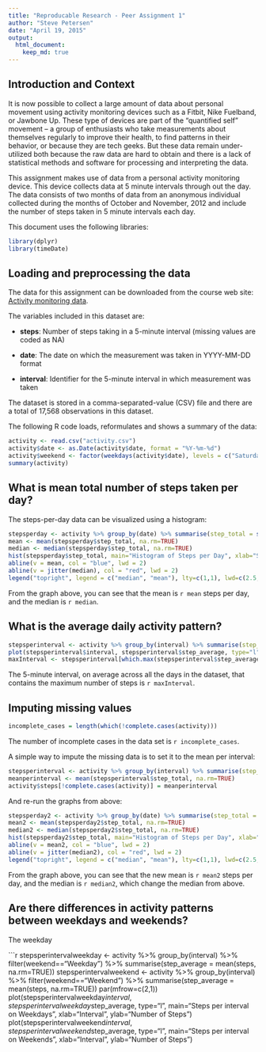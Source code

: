 ```yaml
---
title: "Reproducable Research - Peer Assignment 1"
author: "Steve Petersen"
date: "April 19, 2015"
output: 
  html_document:
    keep_md: true
---
```


## Introduction and Context

It is now possible to collect a large amount of data about personal movement using activity monitoring devices such as a Fitbit, Nike Fuelband, or Jawbone Up. These type of devices are part of the "quantified self" movement -- a group of enthusiasts who take measurements about themselves regularly to improve their health, to find patterns in their behavior, or because they are tech geeks. But these data remain under-utilized both because the raw data are hard to obtain and there is a lack of statistical methods and software for processing and interpreting the data.

This assignment makes use of data from a personal activity monitoring device. This device collects data at 5 minute intervals through out the day. The data consists of two months of data from an anonymous individual collected during the months of October and November, 2012 and include the number of steps taken in 5 minute intervals each day.

This document uses the following libraries:
```r
library(dplyr)
library(timeDate)
```

## Loading and preprocessing the data

The data for this assignment can be downloaded from the course web site: [Activity monitoring data](https://d396qusza40orc.cloudfront.net/repdata%2Fdata%2Factivity.zip).

The variables included in this dataset are:

* __steps__: Number of steps taking in a 5-minute interval (missing values are coded as NA)

* __date__: The date on which the measurement was taken in YYYY-MM-DD format
  
* __interval__: Identifier for the 5-minute interval in which measurement was taken

The dataset is stored in a comma-separated-value (CSV) file and there are a total of 17,568 observations in this dataset.

The following R code loads, reformulates and shows a summary of the data:
```r
activity <- read.csv("activity.csv")
activity$date <- as.Date(activity$date, format = "%Y-%m-%d")
activity$weekend <- factor(weekdays(activity$date), levels = c("Saturday", "Sunday", "Monday", "Tuesday", "Wednesday", "Thursday", "Friday"), labels = c("Weekend", "Weekend", "Weekday", "Weekday", "Weekday", "Weekday", "Weekday"))
summary(activity)
```


## What is mean total number of steps taken per day?

The steps-per-day data can be visualized using a histogram:
```r
stepsperday <- activity %>% group_by(date) %>% summarise(step_total = sum(steps))
mean <- mean(stepsperday$step_total, na.rm=TRUE)
median <- median(stepsperday$step_total, na.rm=TRUE)
hist(stepsperday$step_total, main="Histogram of Steps per Day", xlab="Steps", ylab="Frequency")
abline(v = mean, col = "blue", lwd = 2)
abline(v = jitter(median), col = "red", lwd = 2)
legend("topright", legend = c("median", "mean"), lty=c(1,1), lwd=c(2.5,2.5), col = c("red", "blue"))
```

From the graph above, you can see that the mean is `r mean` steps per day, and the median is `r median`.



## What is the average daily activity pattern?
```r
stepsperinterval <- activity %>% group_by(interval) %>% summarise(step_average = mean(steps, na.rm=TRUE))
plot(stepsperinterval$interval, stepsperinterval$step_average, type="l", main="Steps per interval", xlab="Interval", ylab="Number of Steps")
maxInterval <- stepsperinterval[which.max(stepsperinterval$step_average),]$interval
```

The 5-minute interval, on average across all the days in the dataset, that contains the maximum number of steps is `r maxInterval`.


## Imputing missing values
```r
incomplete_cases = length(which(!complete.cases(activity)))
```

The number of incomplete cases in the data set is `r incomplete_cases`.

A simple way to impute the missing data is to set it to the mean per interval:

```r
stepsperinterval <- activity %>% group_by(interval) %>% summarise(step_total = sum(steps))
meanperinterval <- mean(stepsperinterval$step_total, na.rm=TRUE)
activity$steps[!complete.cases(activity)] = meanperinterval
```

And re-run the graphs from above:

```r
stepsperday2 <- activity %>% group_by(date) %>% summarise(step_total = sum(steps))
mean2 <- mean(stepsperday2$step_total, na.rm=TRUE)
median2 <- median(stepsperday2$step_total, na.rm=TRUE)
hist(stepsperday2$step_total, main="Histogram of Steps per Day", xlab="Steps", ylab="Frequency")
abline(v = mean2, col = "blue", lwd = 2)
abline(v = jitter(median2), col = "red", lwd = 2)
legend("topright", legend = c("median", "mean"), lty=c(1,1), lwd=c(2.5,2.5), col = c("red", "blue"))
```

From the graph above, you can see that the new mean is `r mean2` steps per day, and the median is `r median2`, which change the median from above.


## Are there differences in activity patterns between weekdays and weekends?

The weekday 

```r
stepsperintervalweekday <- activity %>% group_by(interval) %>% filter(weekend=="Weekday") %>% summarise(step_average = mean(steps, na.rm=TRUE))
stepsperintervalweekend <- activity %>% group_by(interval) %>% filter(weekend=="Weekend") %>% summarise(step_average = mean(steps, na.rm=TRUE))
par(mfrow=c(2,1))
plot(stepsperintervalweekday$interval, stepsperintervalweekday$step_average, type="l", main="Steps per interval on Weekdays", xlab="Interval", ylab="Number of Steps")
plot(stepsperintervalweekend$interval, stepsperintervalweekend$step_average, type="l", main="Steps per interval on Weekends", xlab="Interval", ylab="Number of Steps")



